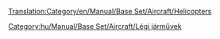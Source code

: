 [[Translation:Category/en/Manual/Base Set/Aircraft/Helicopters]]


[[Category:hu/Manual/Base Set/Aircraft/Légi járművek]]